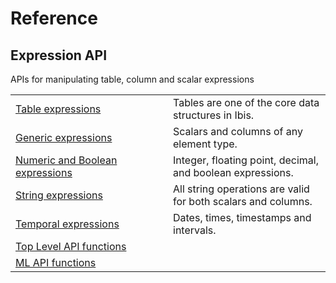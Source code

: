 # Reference {.doc .doc-index}

## Expression API

APIs for manipulating table, column and scalar expressions

| | |
| --- | --- |
| [Table expressions](expression-relations.qmd) | Tables are one of the core data structures in Ibis. |
| [Generic expressions](expression-generic.qmd) | Scalars and columns of any element type. |
| [Numeric and Boolean expressions](expression-numeric.qmd) | Integer, floating point, decimal, and boolean expressions. |
| [String expressions](expression-strings.qmd) | All string operations are valid for both scalars and columns. |
| [Temporal expressions](expression-temporal.qmd) | Dates, times, timestamps and intervals. |
| [Top Level API functions](toplevel-api.qmd) |  |
| [ML API functions](ml-api.qmd) |  |